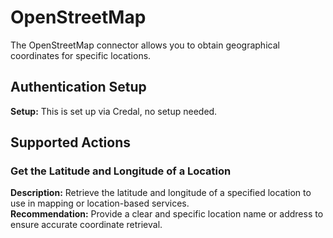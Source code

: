 # OpenStreetMap
The OpenStreetMap connector allows you to obtain geographical coordinates for specific locations.

## Authentication Setup
**Setup:** This is set up via Credal, no setup needed.

## Supported Actions

### Get the Latitude and Longitude of a Location
**Description:** Retrieve the latitude and longitude of a specified location to use in mapping or location-based services.  
**Recommendation:** Provide a clear and specific location name or address to ensure accurate coordinate retrieval.